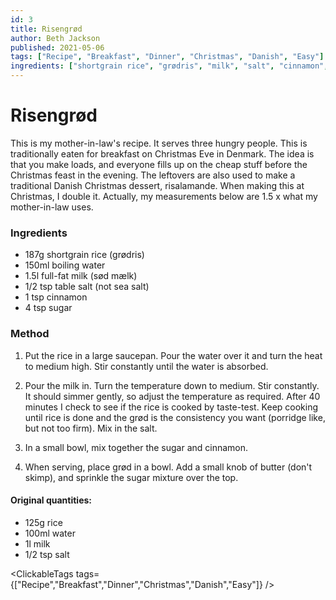 ```yaml
---
id: 3
title: Risengrød
author: Beth Jackson
published: 2021-05-06
tags: ["Recipe", "Breakfast", "Dinner", "Christmas", "Danish", "Easy"]
ingredients: ["shortgrain rice", "grødris", "milk", "salt", "cinnamon", "sugar"]
---
```


# Risengrød

<BlogTextWrapper>

This is my mother-in-law's recipe. It serves three hungry people. This is traditionally eaten for breakfast on Christmas Eve in Denmark. The idea is that you make loads, and everyone fills up on the cheap stuff before the Christmas feast in the evening. The leftovers are also used to make a traditional Danish Christmas dessert, risalamande. When making this at Christmas, I double it. Actually, my measurements below are 1.5 x what my mother-in-law uses.

</BlogTextWrapper>

<BlogTextWrapper>

### Ingredients

- 187g shortgrain rice (grødris)
- 150ml boiling water
- 1.5l full-fat milk (sød mælk)
- 1/2 tsp table salt (not sea salt)
- 1 tsp cinnamon
- 4 tsp sugar

</BlogTextWrapper>

<BlogTextWrapper>

### Method

1. Put the rice in a large saucepan. Pour the water over it and turn the heat to medium high. Stir constantly until the water is absorbed.

2. Pour the milk in. Turn the temperature down to medium. Stir constantly. It should simmer gently, so adjust the temperature as required. After 40 minutes I check to see if the rice is cooked by taste-test. Keep cooking until rice is done and the grød is the consistency you want (porridge like, but not too firm). Mix in the salt.

<Timer inputHours={0} inputMinutes={40} inputSeconds={0} />

3. In a small bowl, mix together the sugar and cinnamon.

4. When serving, place grød in a bowl. Add a small knob of butter (don't skimp), and sprinkle the sugar mixture over the top.

</BlogTextWrapper>

<BlogTextWrapper>

#### Original quantities:

- 125g rice
- 100ml water
- 1l milk
- 1/2 tsp salt

</BlogTextWrapper>

<ClickableTags tags={["Recipe","Breakfast","Dinner","Christmas","Danish","Easy"]} />
